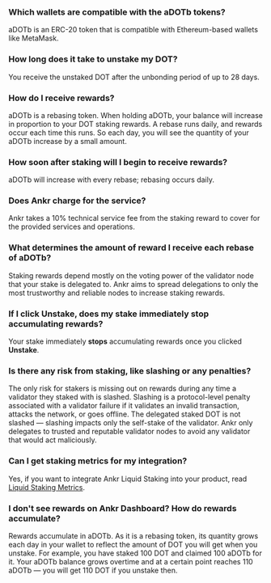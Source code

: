 ### Which wallets are compatible with the aDOTb tokens?

aDOTb is an ERC-20 token that is compatible with Ethereum-based wallets like MetaMask.

### How long does it take to unstake my DOT?

You receive the unstaked DOT after the unbonding period of up to 28 days.

### How do I receive rewards?

aDOTb is a rebasing token. When holding aDOTb, your balance will increase in proportion to your DOT staking rewards. A rebase runs daily, and rewards occur each time this runs. So each day, you will see the quantity of your aDOTb increase by a small amount.

### How soon after staking will I begin to receive rewards?

aDOTb will increase with every rebase; rebasing occurs daily.

### Does Ankr charge for the service?

Ankr takes a 10% technical service fee from the staking reward to cover for the provided services and operations. 

### What determines the amount of reward I receive each rebase of aDOTb?

Staking rewards depend mostly on the voting power of the validator node that your stake is delegated to. Ankr aims to spread delegations to only the most trustworthy and reliable nodes to increase staking rewards.

### If I click Unstake, does my stake immediately stop accumulating rewards?

Your stake immediately **stops** accumulating rewards once you clicked **Unstake**.

### Is there any risk from staking, like slashing or any penalties?

The only risk for stakers is missing out on rewards during any time a validator they staked with is slashed. Slashing is a protocol-level penalty associated with a validator failure if it validates an invalid transaction, attacks the network, or goes offline. The delegated staked DOT is not slashed — slashing impacts only the self-stake of the validator. Ankr only delegates to trusted and reputable validator nodes to avoid any validator that would act maliciously.

### Can I get staking metrics for my integration?

Yes, if you want to integrate Ankr Liquid Staking into your product, read [Liquid Staking Metrics](https://www.ankr.com/docs/staking-for-developers/restful-api/staking-metrics/).

### I don't see rewards on Ankr Dashboard? How do rewards accumulate?

Rewards accumulate in aDOTb. As it is a rebasing token, its quantity grows each day in your wallet to reflect the amount of DOT you will get when you unstake. For example, you have staked 100 DOT and claimed 100 aDOTb for it. Your aDOTb balance grows overtime and at a certain point reaches 110 aDOTb — you will get 110 DOT if you unstake then.
